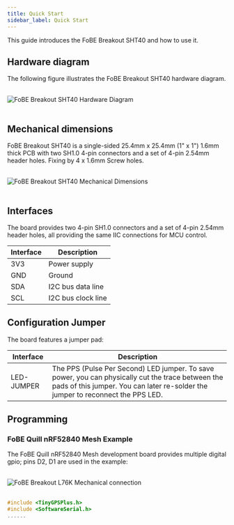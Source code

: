 ```yaml
---
title: Quick Start
sidebar_label: Quick Start
---
```


This guide introduces the FoBE Breakout SHT40 and how to use it.

## Hardware diagram

The following figure illustrates the FoBE Breakout SHT40 hardware diagram.

<br/>
<div style={{ textAlign: 'center' }}>
  <img src="/img/products/f2202-1a.digram.png" alt="FoBE Breakout SHT40 Hardware Diagram" style={{ width: '80%', height: 'auto' }} />
</div>
<br/>

## Mechanical dimensions

FoBE Breakout SHT40 is a single-sided 25.4mm x 25.4mm (1" x 1") 1.6mm thick PCB with two SH1.0 4-pin connectors and a set of 4-pin 2.54mm header holes. Fixing by 4 x 1.6mm Screw holes.

<br/>
<div style={{ textAlign: 'center' }}>
  <img src="/img/products/f2202-1a.dimensions.png" alt="FoBE Breakout SHT40 Mechanical Dimensions" style={{ width: '80%', height: 'auto' }} />
</div>
<br/>

## Interfaces

The board provides two 4-pin SH1.0 connectors and a set of 4-pin 2.54mm header holes, all providing the same IIC connections for MCU control.

  |Interface                           |Description |
  |-------------------------------|---------|
  |3V3 |Power supply       |
  |GND  |Ground       |
  |SDA |I2C bus data line       |
  |SCL |I2C bus clock line       |

## Configuration Jumper

The board features a jumper pad:

|Interface                           |Description |
|-------------------------------|---------|
|LED-JUMPER |The PPS (Pulse Per Second) LED jumper. To save power, you can physically cut the trace between the pads of this jumper. You can later re-solder the jumper to reconnect the PPS LED. |

## Programming

### FoBE Quill nRF52840 Mesh Example
The FoBE Quill nRF52840 Mesh development board provides multiple digital gpio; pins D2, D1 are used in the example:

<br/>
<div style={{ textAlign: 'center' }}>
  <img src="/img/products/f2202-1a.connection.png" alt="FoBE Breakout L76K Mechanical connection" style={{ width: '80%', height: 'auto' }} />
</div>
<br/>

```C++
#include <TinyGPSPlus.h>
#include <SoftwareSerial.h>
......
```
